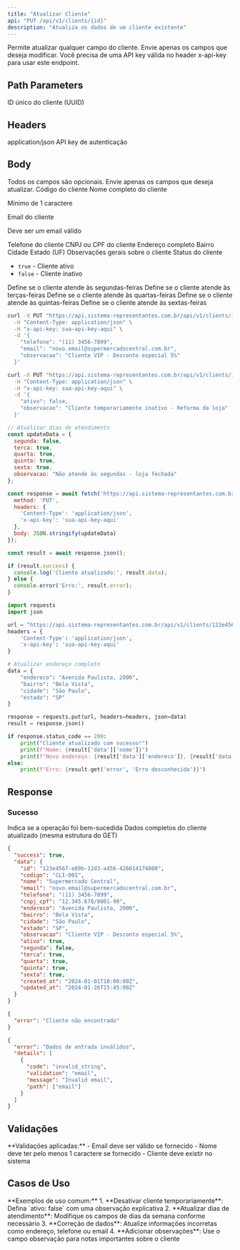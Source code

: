 ```yaml
---
title: "Atualizar Cliente"
api: "PUT /api/v1/clients/{id}"
description: "Atualiza os dados de um cliente existente"
---
```


<Tip>
Permite atualizar qualquer campo do cliente. Envie apenas os campos que deseja modificar.
</Tip>

<Warning>
Você precisa de uma API key válida no header x-api-key para usar este endpoint.
</Warning>

## Path Parameters

<ParamField path="id" type="string" required>
  ID único do cliente (UUID)
</ParamField>

## Headers

<ParamField header="Content-Type" type="string" required>
  application/json
</ParamField>

<ParamField header="x-api-key" type="string" required>
  API key de autenticação
</ParamField>

## Body

<Info>
Todos os campos são opcionais. Envie apenas os campos que deseja atualizar.
</Info>

<ParamField body="codigo" type="string">
  Código do cliente
</ParamField>

<ParamField body="nome" type="string">
  Nome completo do cliente
  
  Mínimo de 1 caractere
</ParamField>

<ParamField body="email" type="string">
  Email do cliente
  
  Deve ser um email válido
</ParamField>

<ParamField body="telefone" type="string">
  Telefone do cliente
</ParamField>

<ParamField body="cnpj_cpf" type="string">
  CNPJ ou CPF do cliente
</ParamField>

<ParamField body="endereco" type="string">
  Endereço completo
</ParamField>

<ParamField body="bairro" type="string">
  Bairro
</ParamField>

<ParamField body="cidade" type="string">
  Cidade
</ParamField>

<ParamField body="estado" type="string">
  Estado (UF)
</ParamField>

<ParamField body="observacao" type="string">
  Observações gerais sobre o cliente
</ParamField>

<ParamField body="ativo" type="boolean">
  Status do cliente
  
  - `true` - Cliente ativo
  - `false` - Cliente inativo
</ParamField>

<ParamField body="segunda" type="boolean">
  Define se o cliente atende às segundas-feiras
</ParamField>

<ParamField body="terca" type="boolean">
  Define se o cliente atende às terças-feiras
</ParamField>

<ParamField body="quarta" type="boolean">
  Define se o cliente atende às quartas-feiras
</ParamField>

<ParamField body="quinta" type="boolean">
  Define se o cliente atende às quintas-feiras
</ParamField>

<ParamField body="sexta" type="boolean">
  Define se o cliente atende às sextas-feiras
</ParamField>

<RequestExample>

```bash Atualizar Dados Básicos
curl -X PUT "https://api.sistema-representantes.com.br/api/v1/clients/123e4567-e89b-12d3-a456-426614174000" \
  -H "Content-Type: application/json" \
  -H "x-api-key: sua-api-key-aqui" \
  -d '{
    "telefone": "(11) 3456-7899",
    "email": "novo.email@supermercadocentral.com.br",
    "observacao": "Cliente VIP - Desconto especial 5%"
  }'
```

```bash Ativar/Desativar Cliente
curl -X PUT "https://api.sistema-representantes.com.br/api/v1/clients/123e4567-e89b-12d3-a456-426614174000" \
  -H "Content-Type: application/json" \
  -H "x-api-key: sua-api-key-aqui" \
  -d '{
    "ativo": false,
    "observacao": "Cliente temporariamente inativo - Reforma da loja"
  }'
```

```javascript JavaScript
// Atualizar dias de atendimento
const updateData = {
  segunda: false,
  terca: true,
  quarta: true,
  quinta: true,
  sexta: true,
  observacao: "Não atende às segundas - loja fechada"
};

const response = await fetch('https://api.sistema-representantes.com.br/api/v1/clients/123e4567-e89b-12d3-a456-426614174000', {
  method: 'PUT',
  headers: {
    'Content-Type': 'application/json',
    'x-api-key': 'sua-api-key-aqui'
  },
  body: JSON.stringify(updateData)
});

const result = await response.json();

if (result.success) {
  console.log('Cliente atualizado:', result.data);
} else {
  console.error('Erro:', result.error);
}
```

```python Python
import requests
import json

url = "https://api.sistema-representantes.com.br/api/v1/clients/123e4567-e89b-12d3-a456-426614174000"
headers = {
    'Content-Type': 'application/json',
    'x-api-key': 'sua-api-key-aqui'
}

# Atualizar endereço completo
data = {
    "endereco": "Avenida Paulista, 2000",
    "bairro": "Bela Vista",
    "cidade": "São Paulo",
    "estado": "SP"
}

response = requests.put(url, headers=headers, json=data)
result = response.json()

if response.status_code == 200:
    print("Cliente atualizado com sucesso!")
    print(f"Nome: {result['data']['nome']}")
    print(f"Novo endereço: {result['data']['endereco']}, {result['data']['bairro']}")
else:
    print(f"Erro: {result.get('error', 'Erro desconhecido')}")
```

</RequestExample>

## Response

### Sucesso

<ResponseField name="success" type="boolean">
  Indica se a operação foi bem-sucedida
</ResponseField>

<ResponseField name="data" type="object">
  Dados completos do cliente atualizado (mesma estrutura do GET)
</ResponseField>

<ResponseExample>

```json 200 - Sucesso
{
  "success": true,
  "data": {
    "id": "123e4567-e89b-12d3-a456-426614174000",
    "codigo": "CLI-001",
    "nome": "Supermercado Central",
    "email": "novo.email@supermercadocentral.com.br",
    "telefone": "(11) 3456-7899",
    "cnpj_cpf": "12.345.678/0001-90",
    "endereco": "Avenida Paulista, 2000",
    "bairro": "Bela Vista",
    "cidade": "São Paulo",
    "estado": "SP",
    "observacao": "Cliente VIP - Desconto especial 5%",
    "ativo": true,
    "segunda": false,
    "terca": true,
    "quarta": true,
    "quinta": true,
    "sexta": true,
    "created_at": "2024-01-01T10:00:00Z",
    "updated_at": "2024-01-26T15:45:00Z"
  }
}
```

```json 404 - Não Encontrado
{
  "error": "Cliente não encontrado"
}
```

```json 400 - Dados Inválidos
{
  "error": "Dados de entrada inválidos",
  "details": [
    {
      "code": "invalid_string",
      "validation": "email",
      "message": "Invalid email",
      "path": ["email"]
    }
  ]
}
```

</ResponseExample>

## Validações

<Warning>
**Validações aplicadas:**
- Email deve ser válido se fornecido
- Nome deve ter pelo menos 1 caractere se fornecido
- Cliente deve existir no sistema
</Warning>

## Casos de Uso

<Info>
**Exemplos de uso comum:**
1. **Desativar cliente temporariamente**: Defina `ativo: false` com uma observação explicativa
2. **Atualizar dias de atendimento**: Modifique os campos de dias da semana conforme necessário
3. **Correção de dados**: Atualize informações incorretas como endereço, telefone ou email
4. **Adicionar observações**: Use o campo observação para notas importantes sobre o cliente
</Info>